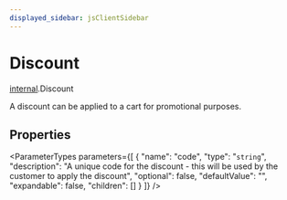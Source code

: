 ```yaml
---
displayed_sidebar: jsClientSidebar
---
```



# Discount

[internal](../../modules/internal.mdx).Discount

A discount can be applied to a cart for promotional purposes.

## Properties

<ParameterTypes parameters={[
  {
    "name": "code",
    "type": "`string`",
    "description": "A unique code for the discount - this will be used by the customer to apply the discount",
    "optional": false,
    "defaultValue": "",
    "expandable": false,
    "children": []
  }
]} />
